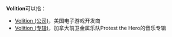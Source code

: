 '''Volition'''可以指：
* [[Volition_(公司)|Volition (公司)]]，美国电子游戏开发商
* [[Volition_(专辑)|Volition (专辑)]]，加拿大前卫金属乐队Protest the Hero的音乐专辑

{{Disambig|cat=非中文名称消歧义}}